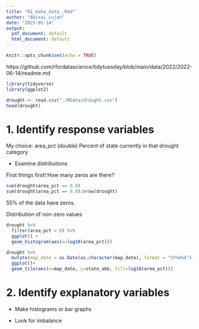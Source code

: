 ```yaml
---
title: "01_make_data_.Rmd"
author: "Abisai Lujan"
date: "2025-01-14"
output:
  pdf_document: default
  html_document: default
---
```


```r
knitr::opts_chunk$set(echo = TRUE)
```
https://github.com/rfordatascience/tidytuesday/blob/main/data/2022/2022-06-14/readme.md 

```r
library(tidyverse)
library(ggplot2)
```


```r
drought <- read.csv("./RData/drought.csv")
head(drought)
```


# 1. Identify response variables

My choice: area_pct	(double) Percent of state currently in that drought category

* Examine distributions

First things first! How many zeros are there?

```r
sum(drought$area_pct == 0.0)
sum(drought$area_pct == 0.0)/nrow(drought)
```

55\% of the data have zeros.

Distribution of non-zero values

```r
drought %>%
  filter(area_pct > 0) %>%
  ggplot() +
  geom_histogram(aes(x=log10(area_pct)))
```


```r
drought %>%
  mutate(map_date = as.Date(as.character(map_date), format = "%Y%m%d")) %>%
  ggplot()+
  geom_tile(aes(x=map_date, y=state_abb, fill=log10(area_pct))) 
```


# 2. Identify explanatory variables

* Make histograms or bar graphs

* Look for imbalance





































